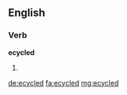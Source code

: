==English==

===Verb===
'''ecycled'''

# {{past of|ecycle}}

[[de:ecycled]]
[[fa:ecycled]]
[[mg:ecycled]]